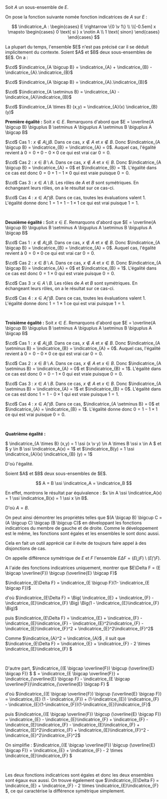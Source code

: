 

<Item type='definition' titre='fonction indicatrice'>

Soit $A$ un sous-ensemble de $E$. 

On pose la fonction suivante nomée fonction indicatrices de $A$ sur $E$ :

$$
\indicatrice_A : \begin{cases} E \rightarrow \{0 \v 1\} \\ \\[-0.5em] x \mapsto \begin{cases} 0 \text{ si } x \notin A \\ 1 \text{ sinon} \end{cases} \end{cases}
$$
</Item>

<Remarque titre=''>
La plupart du temps, l'ensemble $E$ n'est pas précisé car il se déduit implicitement du contexte.
</Remarque>


<Item type='proposition' titre='fonction indicatrice, intersection, réunion, produit cartésien'>
Soient $A$ et $B$ deux sous-ensembles de $E$. On a :

$\cd$ $\indicatrice_{A \bigcup B} = \indicatrice_{A} + \indicatrice_{B} - \indicatrice_{A}.\indicatrice_{B}$

$\cd$ $\indicatrice_{A \bigcap B} = \indicatrice_{A}.\indicatrice_{B}$

$\cd$ $\indicatrice_{A \setminus B} = \indicatrice_{A} - \indicatrice_{A}\indicatrice_{B}$

$\cd$ $\indicatrice_{A \times B} (x,y) = \indicatrice_{A}(x) \indicatrice_{B} (y)$ 
</Item>

<Hideable type='démonstration' titre=''>

**Première égalité :** Soit $x \in E$. Remarquons d'abord que $E = \overline{A \bigcup B} \biguplus B \setminus A \biguplus A \setminus B \biguplus A \bigcap B$
<Indent>

$\cd$ Cas 1 : $x \notin A \bigcup B$. Dans ce cas, $x \notin A$ et $x \notin B$. Donc $\indicatrice_{A \bigcup B} = \indicatrice_{B} = \indicatrice_{A} = 0$. Auquel cas, l'égalité revient à $0 = 0 + 0 - 0 \times 0$ ce qui est vrai car $0 = 0$.

$\cd$ Cas 2 : $x \in B \setminus A$. Dans ce cas, $x \notin A$ et $x \in B$. Donc $\indicatrice_{A \bigcup B} = \indicatrice_{A} = 0$ et $\indicatrice_{B} = 1$. L'égalité dans ce cas est donc $0 = 0 + 1 - 1 \times 0$ qui est vraie puisque $0 = 0$.

$\cd$ Cas 3 : $x \in A \setminus B$. Les rôles de $A$ et $B$ sont symétriques. En échangeant leurs rôles, on a le résultat sur ce cas-ci.

$\cd$ Cas 4 : $x \in A \bigcap B$. Dans ce cas, toutes les évaluations valent $1$. L'égalité donne donc $1 = 1 + 1 - 1 \times 1$ ce qui est vrai puisque $1 = 1$.
</Indent>

<br/>

**Deuxième égalité :** Soit $x \in E$. Remarquons d'abord que $E = \overline{A \bigcup B} \biguplus B \setminus A \biguplus A \setminus B \biguplus A \bigcap B$
<Indent>

$\cd$ Cas 1 : $x \notin A \bigcup B$. Dans ce cas, $x \notin A$ et $x \notin B$. Donc $\indicatrice_{A \bigcap B} = \indicatrice_{B} = \indicatrice_{A} = 0$. Auquel cas, l'égalité revient à $0 = 0 \times 0$ ce qui est vrai car $0 = 0$.

$\cd$ Cas 2 : $x \in B \setminus A$. Dans ce cas, $x \notin A$ et $x \in B$. Donc $\indicatrice_{A \bigcap B} = \indicatrice_{A} = 0$ et $\indicatrice_{B} = 1$. L'égalité dans ce cas est donc $0 = 1 \times 0$ qui est vraie puisque $0 = 0$.

$\cd$ Cas 3 :$x \in A \setminus B$. Les rôles de $A$ et $B$ sont symétriques. En échangeant leurs rôles, on a le résultat sur ce cas-ci.

$\cd$ Cas 4 : $x \in A \bigcap B$. Dans ce cas, toutes les évaluations valent $1$. L'égalité donne donc $1 = 1 \times 1$ ce qui est vrai puisque $1 = 1$.
</Indent>

<br/>

**Troisième égalité :** Soit $x \in E$. Remarquons d'abord que $E = \overline{A \bigcup B} \biguplus B \setminus A \biguplus A \setminus B \biguplus A \bigcap B$
<Indent>

$\cd$ Cas 1 : $x \notin A \bigcup B$. Dans ce cas, $x \notin A$ et $x \notin B$. Donc $\indicatrice_{A \setminus B} = \indicatrice_{B} = \indicatrice_{A} = 0$. Auquel cas, l'égalité revient à $0 = 0 - 0 \times 0$ ce qui est vrai car $0 = 0$.

$\cd$ Cas 2 : $x \in B \setminus A$. Dans ce cas, $x \notin A$ et $x \in B$. Donc $\indicatrice_{A \setminus B} = \indicatrice_{A} = 0$ et $\indicatrice_{B} = 1$. L'égalité dans ce cas est donc $0 = 0 - 1 \times 0$ qui est vraie puisque $0 = 0$.

$\cd$ Cas 3 : $x \in A \setminus B$. Dans ce cas, $x \notin A$ et $x \in B$. Donc $\indicatrice_{A \setminus B} = \indicatrice_{A} = 1$ et $\indicatrice_{B} = 0$. L'égalité dans ce cas est donc $1 = 1 - 0 \times 1$ qui est vraie puisque $1 = 1$.

$\cd$ Cas 4 : $x \in A \bigcap B$. Dans ce cas, $\indicatrice_{A \setminus B} = 0$ et $\indicatrice_{A} = \indicatrice_{B} = 1$. L'égalité donne donc $0 = 1 - 1 \times 1$ ce qui est vrai puisque $0 = 0$.
</Indent>

<br/>

**Quatrième égalité :** 

$ \indicatrice_{A \times B} (x,y) = 1 \ssi (x \v y) \in A \times B \ssi x \in A $ et $ y \in B \ssi \indicatrice_A(x) = 1$ et $\indicatrice_B(y) = 1 \ssi  \indicatrice_{A}(x) \indicatrice_{B} (y) = 1$ 

D'où l'égalité.

</Hideable>


<Item type='proposition' titre="caractérisation d'un ensemble par sa fonction indicatrice">
Soient $A$ et $B$ deux sous-ensembles de $E$.

$$
A = B \ssi \indicatrice_A = \indicatrice_B
$$
</Item>

<Hideable type='démonstration' titre=''>
En effet, montrons le résultat par équivalence : $x \in A \ssi \indicatrice_A(x) = 1 \ssi \indicatrice_B(x) = 1 \ssi x \in B$. 

D'où $A = B$.
</Hideable>

<Remarque titre=''>
On peut ainsi démontrer les propriétés telles que $(A \bigcap B) \bigcup C = (A \bigcup C) \bigcap (B \bigcup C)$ en développant les fonctions indicatrices du membre de gauche et de droite. Comme le développement est le même, les fonctions sont égales et les ensembles le sont donc aussi.

Cela en fait un outil apprécié car il évite de toujours faire appel à des disjonctions de cas.
</Remarque>

<Exercice titre=''>

On appelle différence symétrique de $E$ et $F$ l'ensemble $E\Delta F = (E\bigcup F) \setminus (E \bigcap F)$.

A l'aide des fonctions indicatrices uniquement, montrer que $E\Delta F = (E \bigcap \overline{F}) \bigcup (\overline{E} \bigcap F)$
</Exercice>

<Hideable type='solution' titre=''>

$\indicatrice_{E\Delta F} = \indicatrice_{E \bigcup F}(1- \indicatrice_{E \bigcap F})$

d'où $\indicatrice_{E\Delta F} = \Big( \indicatrice_{E} + \indicatrice_{F} - \indicatrice_{E}\indicatrice_{F} \Big) \Big(1 - \indicatrice_{E}\indicatrice_{F} \Big)$

puis $\indicatrice_{E\Delta F} = \indicatrice_{E} + \indicatrice_{F} - \indicatrice_{E}\indicatrice_{F} - \indicatrice_{E}^2\indicatrice_{F} - \indicatrice_{E}\indicatrice_{F}^2 + \indicatrice_{E}^2\indicatrice_{F}^2$

Comme $\indicatrice_{A}^2 = \indicatrice_{A}$ , il suit que $\indicatrice_{E\Delta F} = \indicatrice_{E} + \indicatrice_{F} - 2 \times \indicatrice_{E}\indicatrice_{F} $

<br/>

D'autre part, $\indicatrice_{(E \bigcap \overline{F}) \bigcup (\overline{E} \bigcap F)} $ $ = \indicatrice_{E \bigcap \overline{F}} + \indicatrice_{\overline{E} \bigcap F} - \indicatrice_{E \bigcap \overline{F}}\indicatrice_{\overline{E} \bigcap F} $

d'où $\indicatrice_{(E \bigcap \overline{F}) \bigcup (\overline{E} \bigcap F)} = \indicatrice_{E} (1 - \indicatrice_{F}) + (1-\indicatrice_{E}) \indicatrice_{F} - \indicatrice_{E}(1-\indicatrice_{F})(1-\indicatrice_{E})\indicatrice_{F}$

puis $\indicatrice_{(E \bigcap \overline{F}) \bigcup (\overline{E} \bigcap F)} = \indicatrice_{E} - \indicatrice_{E}\indicatrice_{F} + \indicatrice_{F} - \indicatrice_{E}\indicatrice_{F} - \indicatrice_{E}\indicatrice_{F} + \indicatrice_{E}^2\indicatrice_{F} + \indicatrice_{E}\indicatrice_{F}^2  - \indicatrice_{E}^2\indicatrice_{F}^2$

On simplifie : $\indicatrice_{(E \bigcap \overline{F}) \bigcup (\overline{E} \bigcap F)} = \indicatrice_{E} + \indicatrice_{F} - 2 \times \indicatrice_{E}\indicatrice_{F}  $

<br/>

Les deux fonctions indicatrices sont égales et donc les deux ensembles sont égaux eux aussi. On trouve également que $\indicatrice_{E\Delta F} = \indicatrice_{E} + \indicatrice_{F} - 2 \times \indicatrice_{E}\indicatrice_{F} $, ce qui caractérise la différence symétrique simplement.
</Hideable>